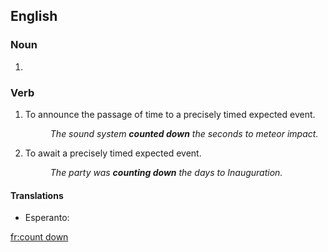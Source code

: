 ==English==

===Noun===
{{en-noun}}

# {{alternative spelling of|[[countdown]]}}

===Verb===
{{en-verb|inf=to [[count]] [[down]]|counts down|counting down|counted down}}  

# To announce the passage of time to a precisely timed expected event.
#: ''The sound system '''counted down''' the seconds to meteor impact.''
# To await a precisely timed expected event.
#: ''The party was '''counting down''' the days to Inauguration.''

====Translations====
* Esperanto: {{t-|eo|dekalkuli|xs=Esperanto}}

[[fr:count down]]